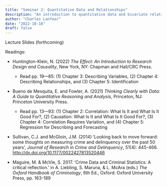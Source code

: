```yaml
---
title: "Seminar 2: Quantitative Data and Relationships"
description: "An introduction to quantitative data and bivariate relationships: correlations and regression"
author: "Charles Lanfear"
date: "2022-10-18"
draft: false
---
```


Lecture Slides (forthcoming)

Readings:

* Huntington-Klein, N. (2022) *The Effect: An Introduction to Research Design and Causality*, New York, NY: Chapman and Hall/CRC Press. 
   * Read pp. 19—85: (1) Chapter 3: Describing Variables, (2) Chapter 4: Describing Relationships, and (3) Chapter 5: Identification

* Bueno de Mesquita, E. and Fowler, A. (2021) *Thinking Clearly with Data: A Guide to Quantitative Reasoning and Analysis*, Princeton, NJ: Princeton University Press.
   * Read pp. 13—93: (1) Chapter 2: Correlation: What Is It and What Is It Good For?, (2) Causation: What Is It and What Is It Good For?, (3) Chapter 4: Correlation Requires Variation, and (4) Chapter 5: Regression for Describing and Forecasting

* Sullivan, C.J. and McGloin, J.M. (2014) ‘Looking back to move forward: some thoughts on measuring crime and delinquency over the past 50 years’, *Journal of Research in Crime and Delinquency*, 51(4): 445-466. [http://dx.doi.org/10.1177/0022427813520446]()

* Maguire, M. & McVie, S. 2017. ‘Crime Data and Criminal Statistics: A critical reflection.’ in A. Liebling, S. Maruna, & L. McAra (eds.) *The Oxford Handbook of Criminology*, 6th Ed., Oxford: Oxford University Press, pp. 163-189
